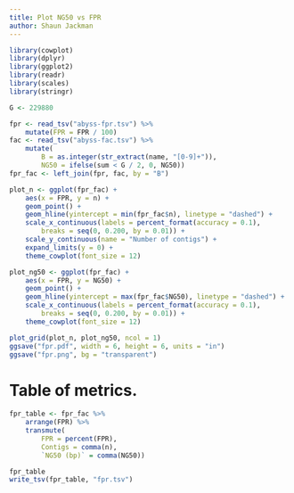 ```yaml
---
title: Plot NG50 vs FPR
author: Shaun Jackman
---
```


```r
library(cowplot)
library(dplyr)
library(ggplot2)
library(readr)
library(scales)
library(stringr)
```

```r
G <- 229880

fpr <- read_tsv("abyss-fpr.tsv") %>%
	mutate(FPR = FPR / 100)
fac <- read_tsv("abyss-fac.tsv") %>%
	mutate(
		B = as.integer(str_extract(name, "[0-9]+")),
		NG50 = ifelse(sum < G / 2, 0, NG50))
fpr_fac <- left_join(fpr, fac, by = "B")
```

```r
plot_n <- ggplot(fpr_fac) +
	aes(x = FPR, y = n) +
	geom_point() +
	geom_hline(yintercept = min(fpr_fac$n), linetype = "dashed") +
	scale_x_continuous(labels = percent_format(accuracy = 0.1),
		breaks = seq(0, 0.200, by = 0.01)) +
	scale_y_continuous(name = "Number of contigs") +
	expand_limits(y = 0) +
	theme_cowplot(font_size = 12)
```

```r
plot_ng50 <- ggplot(fpr_fac) +
	aes(x = FPR, y = NG50) +
	geom_point() +
	geom_hline(yintercept = max(fpr_fac$NG50), linetype = "dashed") +
	scale_x_continuous(labels = percent_format(accuracy = 0.1),
		breaks = seq(0, 0.200, by = 0.01)) +
	theme_cowplot(font_size = 12)
```

```r
plot_grid(plot_n, plot_ng50, ncol = 1)
ggsave("fpr.pdf", width = 6, height = 6, units = "in")
ggsave("fpr.png", bg = "transparent")
```

# Table of metrics.
```r
fpr_table <- fpr_fac %>%
	arrange(FPR) %>%
	transmute(
		FPR = percent(FPR),
		Contigs = comma(n),
		`NG50 (bp)` = comma(NG50))

fpr_table
write_tsv(fpr_table, "fpr.tsv")
```
